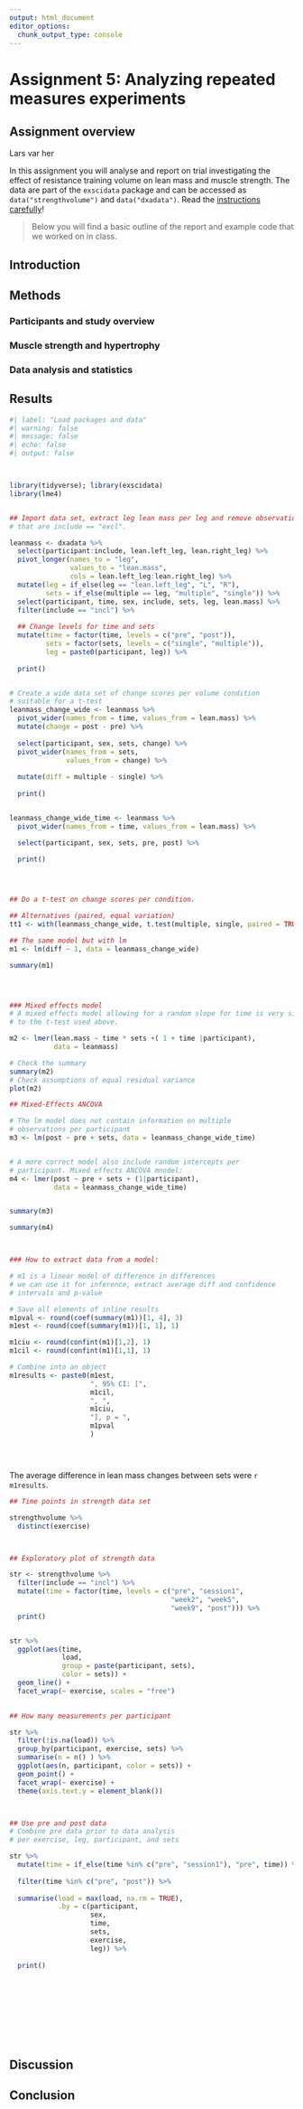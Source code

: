 ```yaml
---
output: html_document
editor_options: 
  chunk_output_type: console
---
```

# Assignment 5: Analyzing repeated measures experiments {#assignment5}

## Assignment overview

Lars var her

In this assignment you will analyse and report on trial investigating the effect of resistance training volume on lean mass and muscle strength. The data are part of the `exscidata` package and can be accessed as `data("strengthvolume")` and `data("dxadata")`. Read the [instructions carefully](https://dhammarstrom.github.io/quant-methods-workshops/assignment-5.html)!


> Below you will find a basic outline of the report and example code that we worked on in class.

## Introduction

## Methods

### Participants and study overview

### Muscle strength and hypertrophy

### Data analysis and statistics

## Results

```r
#| label: "Load packages and data"
#| warning: false
#| message: false
#| echo: false
#| output: false



library(tidyverse); library(exscidata)
library(lme4)


## Import data set, extract leg lean mass per leg and remove observations
# that are include == "excl".

leanmass <- dxadata %>%
  select(participant:include, lean.left_leg, lean.right_leg) %>%
  pivot_longer(names_to = "leg", 
               values_to = "lean.mass", 
               cols = lean.left_leg:lean.right_leg) %>%
  mutate(leg = if_else(leg == "lean.left_leg", "L", "R"), 
         sets = if_else(multiple == leg, "multiple", "single")) %>%
  select(participant, time, sex, include, sets, leg, lean.mass) %>%
  filter(include == "incl") %>%
  
  ## Change levels for time and sets
  mutate(time = factor(time, levels = c("pre", "post")), 
         sets = factor(sets, levels = c("single", "multiple")), 
         leg = paste0(participant, leg)) %>%
  
  print()


# Create a wide data set of change scores per volume condition
# suitable for a t-test
leanmass_change_wide <- leanmass %>%
  pivot_wider(names_from = time, values_from = lean.mass) %>%
  mutate(change = post - pre) %>%
  
  select(participant, sex, sets, change) %>%
  pivot_wider(names_from = sets, 
              values_from = change) %>%
  
  mutate(diff = multiple - single) %>%
  
  print()


leanmass_change_wide_time <- leanmass %>%
  pivot_wider(names_from = time, values_from = lean.mass) %>%

  select(participant, sex, sets, pre, post) %>%
  
  print()




## Do a t-test on change scores per condition. 

## Alternatives (paired, equal variation)
tt1 <- with(leanmass_change_wide, t.test(multiple, single, paired = TRUE))

## The same model but with lm
m1 <- lm(diff ~ 1, data = leanmass_change_wide)

summary(m1)




### Mixed effects model
# A mixed effects model allowing for a random slope for time is very similar 
# to the t-test used above. 

m2 <- lmer(lean.mass ~ time * sets +( 1 + time |participant), 
           data = leanmass)

# Check the summary 
summary(m2)
# Check assumptions of equal residual variance
plot(m2)

## Mixed-Effects ANCOVA

# The lm model does not contain information on multiple
# observations per participant
m3 <- lm(post ~ pre + sets, data = leanmass_change_wide_time)


# A more correct model also include random intercepts per 
# participant. Mixed effects ANCOVA mnodel:
m4 <- lmer(post ~ pre + sets + (1|participant), 
           data = leanmass_change_wide_time)


summary(m3)

summary(m4)



### How to extract data from a model:

# m1 is a linear model of difference in differences
# we can use it for inference, extract average diff and confidence 
# intervals and p-value

# Save all elements of inline results
m1pval <- round(coef(summary(m1))[1, 4], 3)
m1est <- round(coef(summary(m1))[1, 1], 1)

m1ciu <- round(confint(m1)[1,2], 1)
m1cil <- round(confint(m1)[1,1], 1)

# Combine into an object
m1results <- paste0(m1est, 
                    ", 95% CI: [",
                    m1cil, 
                    ", ",
                    m1ciu, 
                    "], p = ",
                    m1pval
                    )





```

The average difference in lean mass changes between sets were `r m1results`.



```r

## Time points in strength data set

strengthvolume %>%
  distinct(exercise)



## Exploratory plot of strength data 

str <- strengthvolume %>%
  filter(include == "incl") %>%
  mutate(time = factor(time, levels = c("pre", "session1", 
                                        "week2", "week5", 
                                        "week9", "post"))) %>%
  print()


str %>%
  ggplot(aes(time, 
             load, 
             group = paste(participant, sets), 
             color = sets)) + 
  geom_line() + 
  facet_wrap(~ exercise, scales = "free")
  

## How many measurements per participant

str %>%
  filter(!is.na(load)) %>%
  group_by(participant, exercise, sets) %>%
  summarise(n = n() ) %>%
  ggplot(aes(n, participant, color = sets)) +
  geom_point() + 
  facet_wrap(~ exercise) + 
  theme(axis.text.y = element_blank())



## Use pre and post data 
# Combine pre data prior to data analysis
# per exercise, leg, participant, and sets

str %>%
  mutate(time = if_else(time %in% c("pre", "session1"), "pre", time)) %>%
  
  filter(time %in% c("pre", "post")) %>%
  
  summarise(load = max(load, na.rm = TRUE), 
            .by = c(participant, 
                    sex, 
                    time, 
                    sets,
                    exercise,
                    leg)) %>%
  
  print()











```





## Discussion

## Conclusion






